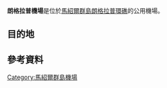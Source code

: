 {{expand|time=2013-09-06T18:03:30+00:00}}
{{Infobox Airport
| name         = Rongelap Airport
| image        =
| IATA         = RNP
| ICAO         =
| FAA          =
| type         = 民用
| owner        =
| operator     =
| city-served  = [[馬紹爾群島|馬紹爾群島]][[朗格拉普環礁|朗格拉普環礁]]
| location     =
| elevation-f  =
| elevation-m  =
| coordinates  = {{coord|11|09|25.8|N|166|53|15.6|E|type:airport|display=inline, title}}
| website      =
| runway1_heading  = 10/28
| runway1_feet  = 3,950
| runway1_meter  = 1,204
| runway1_surface   = 
| footnotes    = 來源：[http://gc.kls2.com/ Great Circle Mapper]<ref name="GCM">{{cite web | url = http://gc.kls2.com/airport/RNP | title = RNP - Rongelap Island, Marshall Islands -  Rongelap Airport | publisher = Great Circle Mapper | accessdate = 2009-11-16 | archive-date = 2016-03-03 | archive-url = https://web.archive.org/web/20160303194410/http://gc.kls2.com/airport/RNP | dead-url = no }}</ref>
}}

'''朗格拉普機場'''是位於[[馬紹爾群島|馬紹爾群島]][[朗格拉普環礁|朗格拉普環礁]]的公用機場。

==目的地==
{{Airport-dest-list
| [[馬紹爾群島航空|馬紹爾群島航空]] | [[比堅尼環礁|比堅尼環礁]]、[[瓜加林環礁|埃伦納克機場]]
}}

==參考資料==
<references />

[[Category:馬紹爾群島機場|Category:馬紹爾群島機場]]